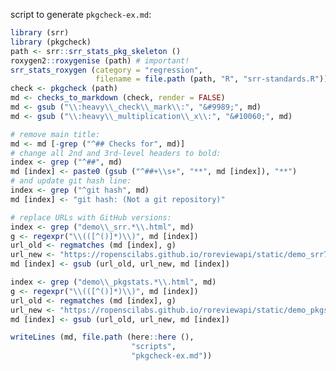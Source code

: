 
script to generate `pkgcheck-ex.md`:

```r
library (srr)
library (pkgcheck)
path <- srr::srr_stats_pkg_skeleton ()
roxygen2::roxygenise (path) # important!
srr_stats_roxygen (category = "regression",
                   filename = file.path (path, "R", "srr-standards.R"))
check <- pkgcheck (path)
md <- checks_to_markdown (check, render = FALSE)
md <- gsub ("\\:heavy\\_check\\_mark\\:", "&#9989;", md)
md <- gsub ("\\:heavy\\_multiplication\\_x\\:", "&#10060;", md)

# remove main title:
md <- md [-grep ("^## Checks for", md)]
# change all 2nd and 3rd-level headers to bold:
index <- grep ("^##", md)
md [index] <- paste0 (gsub ("^##+\\s+", "**", md [index]), "**")
# and update git hash line:
index <- grep ("^git hash", md)
md [index] <- "git hash: (Not a git repository)"

# replace URLs with GitHub versions:
index <- grep ("demo\\_srr.*\\.html", md)
g <- regexpr("\\(([^()]*)\\)", md [index])
url_old <- regmatches (md [index], g)
url_new <- "https://ropenscilabs.github.io/roreviewapi/static/demo_srr77dfe392.html"
md [index] <- gsub (url_old, url_new, md [index])

index <- grep ("demo\\_pkgstats.*\\.html", md)
g <- regexpr("\\(([^()]*)\\)", md [index])
url_old <- regmatches (md [index], g)
url_new <- "https://ropenscilabs.github.io/roreviewapi/static/demo_pkgstats77dfe392.html"
md [index] <- gsub (url_old, url_new, md [index])

writeLines (md, file.path (here::here (),
                           "scripts",
                           "pkgcheck-ex.md"))
```
